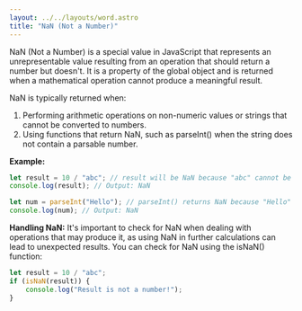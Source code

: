 ```yaml
---
layout: ../../layouts/word.astro
title: "NaN (Not a Number)"
---
```

NaN (Not a Number) is a special value in JavaScript that represents an unrepresentable value resulting from an operation that should return a number but doesn't. It is a property of the global object and is returned when a mathematical operation cannot produce a meaningful result.

NaN is typically returned when:

1. Performing arithmetic operations on non-numeric values or strings that cannot be converted to numbers.
2. Using functions that return NaN, such as parseInt() when the string does not contain a parsable number.

**Example:**
```javascript
let result = 10 / "abc"; // result will be NaN because "abc" cannot be converted to a number
console.log(result); // Output: NaN

let num = parseInt("Hello"); // parseInt() returns NaN because "Hello" cannot be converted to a number
console.log(num); // Output: NaN
```

**Handling NaN:**
It's important to check for NaN when dealing with operations that may produce it, as using NaN in further calculations can lead to unexpected results. You can check for NaN using the isNaN() function:

```javascript
let result = 10 / "abc";
if (isNaN(result)) {
    console.log("Result is not a number!");
}
```